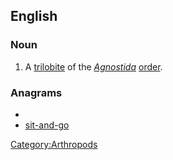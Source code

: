 ==English==

===Noun===
{{en-noun}}

# A [[trilobite]] of the ''[[Agnostida ]]'' [[order]].

===Anagrams===
* {{alphagram|adginost}}
* [[sit-and-go#English|sit-and-go]]


[[Category:Arthropods]]